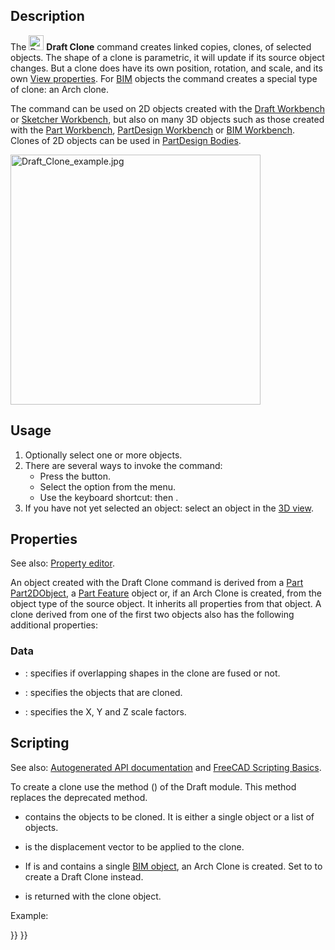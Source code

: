 <languages/>

{{Docnav
|[[Draft_Stretch|Stretch]]
|[[Draft_OrthoArray|OrthoArray]]
|[[Draft_Workbench|Draft]]
|IconL=Draft_Stretch.svg
|IconR=Draft_OrthoArray.svg
|IconC=Workbench_Draft.svg
}}

{{GuiCommand
|Name=Draft Clone
|MenuLocation=Modification → Clone
|Workbenches=[[Draft_Workbench|Draft]]
|Shortcut={{KEY|C}} {{KEY|L}}
|SeeAlso=[[Draft_Scale|Draft Scale]]
}}

==Description== 

The [[Image:Draft_Clone.svg|24px]] '''Draft Clone''' command creates linked copies, clones, of selected objects. The shape of a clone is parametric, it will update if its source object changes. But a clone does have its own position, rotation, and scale, and its own [[Property_editor|View properties]]. For [[BIM_Workbench|BIM]] objects the command creates a special type of clone: an Arch clone.

The command can be used on 2D objects created with the [[Draft_Workbench|Draft Workbench]] or [[Sketcher_Workbench|Sketcher Workbench]], but also on many 3D objects such as those created with the [[Part_Workbench|Part Workbench]], [[PartDesign_Workbench|PartDesign Workbench]] or [[BIM_Workbench|BIM Workbench]]. Clones of 2D objects can be used in [[PartDesign_Body|PartDesign Bodies]].

[[Image:Draft_Clone_example.jpg|400px]]
{{Caption|Draft Clone next to its source object}}

==Usage== 

# Optionally select one or more objects.
# There are several ways to invoke the command:
#* Press the {{Button|[[Image:Draft_Clone.svg|16px]] [[Draft_Clone|Clone]]}} button.
#* Select the {{MenuCommand|Modification → [[Image:Draft_Clone.svg|16px]] Clone}} option from the menu.
#* Use the keyboard shortcut: {{KEY|C}} then {{KEY|L}}.
# If you have not yet selected an object: select an object in the [[3D_view|3D view]].

==Properties==

See also: [[Property_editor|Property editor]].

An object created with the Draft Clone command is derived from a [[Part_Part2DObject|Part Part2DObject]], a [[Part_Feature|Part Feature]] object or, if an Arch Clone is created, from the object type of the source object. It inherits all properties from that object. A clone derived from one of the first two objects also has the following additional properties:

===Data===

{{TitleProperty|Draft}}

* {{PropertyData|Fuse|Bool}}: specifies if overlapping shapes in the clone are fused or not.
* {{PropertyData|Objects|LinkListGlobal}}: specifies the objects that are cloned.
* {{PropertyData|Scale|Vector}}: specifies the X, Y and Z scale factors.

==Scripting==

See also: [https://freecad.github.io/SourceDoc/ Autogenerated API documentation] and [[FreeCAD_Scripting_Basics|FreeCAD Scripting Basics]].

To create a clone use the {{incode|make_clone}} method ({{Version|0.19}}) of the Draft module. This method replaces the deprecated {{incode|clone}} method.

{{Code|code=
cloned_object = make_clone(obj, delta=None, forcedraft=False)
}}

* {{incode|obj}} contains the objects to be cloned. It is either a single object or a list of objects.
* {{incode|delta}} is the displacement vector to be applied to the clone.
* If {{incode|forcedraft}} is {{incode|False}} and {{incode|obj}} contains a single [[BIM_Workbench|BIM object]], an Arch Clone is created. Set {{incode|forcedraft}} to {{incode|True}} to create a Draft Clone instead.
* {{incode|cloned_object}} is returned with the clone object.

Example:

{{Code|code=
import FreeCAD as App
import Draft

doc = App.newDocument()

place = App.Placement(App.Vector(1000, 0, 0), App.Rotation())
polygon1 = Draft.make_polygon(3, 750)
polygon2 = Draft.make_polygon(5, 750, placement=place)

vector = App.Vector(2600, 500, 0)
cloned_object = Draft.clone([polygon1, polygon2], delta=vector)

cloned_object.Fuse = True

doc.recompute()
}}


{{Docnav
|[[Draft_Stretch|Stretch]]
|[[Draft_OrthoArray|OrthoArray]]
|[[Draft_Workbench|Draft]]
|IconL=Draft_Stretch.svg
|IconR=Draft_OrthoArray.svg
|IconC=Workbench_Draft.svg
}}

{{Draft Tools navi{{#translation:}}}}
{{Userdocnavi{{#translation:}}}}
